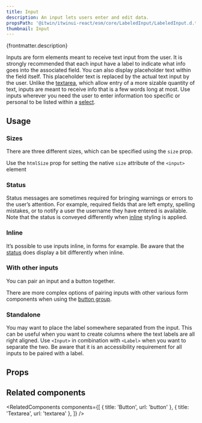 ```yaml
---
title: Input
description: An input lets users enter and edit data.
propsPath: '@itwin/itwinui-react/esm/core/LabeledInput/LabeledInput.d.ts'
thumbnail: Input
---
```



<p>{frontmatter.description}</p>

<LiveExample src='Input.main.tsx' truncate={false}>
  <AllExamples.InputMainExample client:load />
</LiveExample>

Inputs are form elements meant to receive text input from the user. It is strongly recommended that each input have a label to indicate what info goes into the associated field. You can also display placeholder text within the field itself. This placeholder text is replaced by the actual text input by the user. Unlike the [textarea](textarea), which allow entry of a more sizable quantity of text, inputs are meant to receive info that is a few words long at most. Use inputs wherever you need the user to enter information too specific or personal to be listed within a [select](select).

## Usage

### Sizes

There are three different sizes, which can be specified using the `size` prop.

<LiveExample src='Input.sizes.tsx'>
  <AllExamples.InputSizesExample client:load />
</LiveExample>

Use the `htmlSize` prop for setting the native `size` attribute of the `<input>` element

### Status

Status messages are sometimes required for bringing warnings or errors to the user’s attention. For example, required fields that are left empty, spelling mistakes, or to notify a user the username they have entered is available. Note that the status is conveyed differently when [inline](#inline) styling is applied.

<LiveExample src='Input.status.tsx'>
  <AllExamples.InputStatusExample client:load />
</LiveExample>

### Inline

It’s possible to use inputs inline, in forms for example. Be aware that the [status](#status) does display a bit differently when inline.

<LiveExample src='Input.inline.tsx'>
  <AllExamples.InputInlineExample client:load />
</LiveExample>

### With other inputs

You can pair an input and a button together.

<LiveExample src='Input.button.tsx'>
  <AllExamples.InputButtonExample client:load />
</LiveExample>

There are more complex options of pairing inputs with other various form components when using the [button group](buttongroup).

<LiveExample src='ButtonGroup.input.tsx'>
  <AllExamples.ButtonGroupInputExample client:load />
</LiveExample>

### Standalone

You may want to place the label somewhere separated from the input. This can be useful when you want to create columns where the text labels are all right aligned. Use `<Input>` in combination with `<Label>` when you want to separate the two. Be aware that it is an accessibility requirement for all inputs to be paired with a label.

<LiveExample src='Input.separatelabel.tsx'>
  <AllExamples.InputSeparateLabelExample client:load />
</LiveExample>

## Props

<PropsTable path={frontmatter.propsPath} />

## Related components

<RelatedComponents
  components={[
    { title: 'Button', url: 'button' },
    { title: 'Textarea', url: 'textarea' },
  ]}
/>
